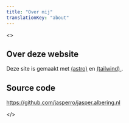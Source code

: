 ```yaml
---
title: "Over mij"
translationKey: "about"
---
```



<>
## Over deze website

Deze site is gemaakt met
<a href="https://astro.build/"><Sprite name="astro" class="m-0 inline h-8 w-8" /> (astro)</a>
en <a href="https://tailwindcss.com/"><Sprite name='tailwind' class="inline w-8 h-8 m-0"/> (tailwind) </a>.

## Source code

https://github.com/jasperro/jasper.albering.nl

</>
